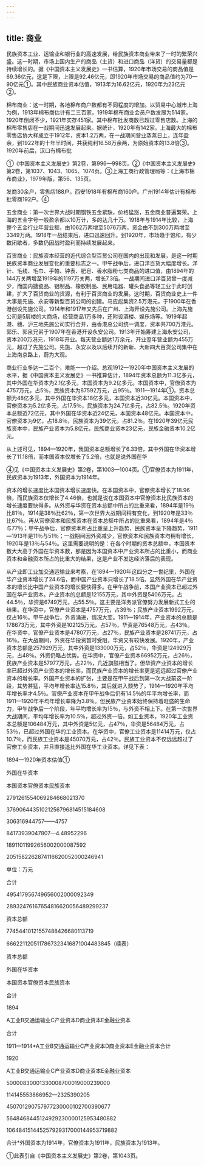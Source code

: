 ```yaml
---
---
---
```

title: 商业
---



民族资本工业、运输业和银行业的高速发展，给民族资本商业带来了一时的繁荣兴盛。这一时期，市场上国内生产的商品（土货）和进口商品（洋货）的交易量都是持续增长的。据《中国资本主义发展史》一书估算，1920年市场交易的商品值是69.36亿元，这是下限，上限是92.46亿元，即1920年市场交易的商品值约为70—90亿元①。其中民族商业资本估值，1913年为16.62亿元，1920年为23亿元②。

棉布商业：这一时期，各地棉布商户数都有不同程度的增加。以贸易中心城市上海为例，1913年棉布商估计有二三百家，1919年棉布商业会员户数发展为514家，1920年倒闭不少，1921年实存451家。其中棉布批发商数已超过零售店数。上海的棉布零售店在一战期间迅速发展起来。据统计，1920年有142家。上海最大的棉布零售店协大祥成立于1912年，资本1.2万两，在一战期间营业蒸蒸日上，连年盈余，到1922年的十年半时间，共获纯利16.58万余两，为原始资本的13.8倍③。1920年前后，汉口有棉布批

①《中国资本主义发展史》第2卷，第996—998页。②《中国资本主义发展史》第2卷，第1037、1043、1065、1074页。③上海工商行政管理局等：《上海市棉布商业》，1979年版，第56、135页。

发商30余户，零售店188户。西安1918年有棉布商160户。广州1914年估计有棉布批零商192户。④

五金商业：第一次世界大战时期钢铁五金紧缺，价格猛涨，五金商业普遍繁荣。上海的五金字号一般盈余都以10万计，多的达几十万。1918年与1914年比较，上海整个五金行业年营业额，由1062万两增至5076万两，资金由不到300万两增至3349万两。1918年一战结束后，进口迅速回升。到1920年，市场趋于饱和，有少数闭歇者，多数仍因战时盈利而持续发展起来。

百货商业：民族资本经营的近代综合型百货公司在国内的出现和发展，是这一时期民族资本商业发展变化的重要标志之一。甲午战争后，进口洋百货大幅度增长。洋针、毛线、毛巾、手帕、钟表、肥皂、香水脂粉七类商品的进口值，由1894年的144万关两增至1919年的1197万关两，增长7.3倍。一战期间进口洋百货曾一度减少，而国内搪瓷品、铝制品、橡胶制品、民用电器、罐头食品等轻工业于此时创建，扩大了百货商业的货源，有利于百货商业的发展。这时期，百货商业史上一件大事是先施、永安等新型百货公司的创建。马应彪集资2.5万港元，于1900年在香港创设先施公司。1914年和1917年又先后在广州、上海开设先施公司。上海先施公司是5层楼的大商场，经营商品1万多种，还附设酒楼、娱乐场等。1919年起港、穗、沪三地先施公司实行合并，由香港总公司统一调度，资本共700万港元。郭乐、郭泉兄弟于1907年在香港开设永安公司。1913年开始筹建上海永安公司，资本200万港元，1918年开业。每天营业额达1万余元，开业翌年营业额为455万元，超过了先施公司。先施、永安以及以后续开的新新、大新四大百货公司集中在上海南京路上，蔚为大观。

商业行业多达一二百个，难能一一介绍。总观1912—1920年中国资本主义发展的水平，据《中国资本主义发展史》一书推算估计，1894年资本总额为11.3亿多元，其中外国在华资本为2.1亿多元，本国资本为9.2亿多元。本国资本中，官僚资本为4757万元，占5％，民族资本为87592万元，占95％。1911—1914年①，资本总额为48亿多元，其中外国在华资本18亿多元，本国资本近30亿元。本国资本中，官僚资本为5.2亿多元，占17.5％，民族资本为24.7亿多元，占82.5％。1920年资本总额近72亿元，其中外国在华资本近24亿元，本国资本48亿元。本国资本中，官僚资本为9亿，占18.8％，民族资本为39亿元，占81.2％。在1920年39亿元民族资本中，民族产业资本为5.8亿元，民族商业资本23亿元，民族金融资本10.2亿元。

从上述可见，1894—1920年，我国资本总额增长了6.33倍，其中外国在华资本增长了11.18倍，而本国资本仅增长了5.2倍，也就是说外国在华

④见《中国资本主义发展史》第2卷，第1003—1004页。①官僚资本为1911年，民族资本为1913年，外国资本为1914年。

资本的增长速度比本国资本增长速度快。在本国资本中，官僚资本增长了18.96倍，而民族资本仅增长了4.46倍，也就是说在本国资本中官僚资本比民族资本的增长速度要快得多。从外资与华资在资本总额中所占的比重来看，1894年是19％比81％，1914是38％比62％，第一次世界大战期间稍有变化，到1920年是33％比67％。再从官僚资本和民族资本在资本总额中所占的比重来看，1894年是4％与77％；甲午战争后，官僚资本所占比重呈上升趋势，民族资本呈下降趋势，1911—1913年是11％与51％；一战期间因外资减少，官僚资本和民族资本均稍有增长，1920年是13％与54％。这里需要说明的是：在各个时期的资本总额中，本国资本数大大高于外国在华资本数，那是因为本国资本中产业资本所占的比重小，而商业资本和金融资本所占的比重大的结果，这是产业不发达经济落后的表现。

从产业即工业加交通运输业来考察，在1894—1920年这四分之一世纪里，外国在华产业资本增长了24.6倍，而中国产业资本只增长了18.5倍。显然外国在华产业资本的增长比中国产业资本的增长要快得多。在甲午战争前，本国产业资本已超过外国在华产业资本。产业资本的总额是12155万元，其中外资是5406万元，占44.5％，华资是6749万元，占55.5％。这主要是洋务派官僚努力发展新式工业的结果。在华资中，官僚产业资本是4757万元，占39％；民族产业资本1992万元，仅占16％。甲午战争后，外资涌进，情况大变。1911—1914年，产业资本的总额是178673万元，其中外资是102125万元，占57％，华资是76548万元，占43％。在华资中，官僚产业资本是47807万元，占27％，民族产业资本是28741万元，占16％。在大战期间，外资在华投资暂时受阻，华资又有较快发展。1920年，产业资本总额是257929万元，其中外资是133000万元，占52％，华资是124929万元，占48％。外资仍略占优势。在华资中，官僚产业资本66952万元，占26％，民族产业资本是57977万元，占22％，几近旗鼓相当了。但华资产业资本的增长率已超过外资产业资本的增长率，而民族产业资本的增长率更是远远超过官僚产业资本的增长率。外国产业资本的扩张，主要是在甲午战后到第一次大战前这一阶段，其势甚猛，平均年增长率达15.8％，其后就进入颓势了，1914—1920年平均年增长率才4.5％。官僚产业资本在甲午战争后仍有14.5％的年平均增长率，而1911—1920年平均年增长率降为3.8％。但民族产业资本始终保持着旺盛的生命力，甲午战争后一个阶段，年平均增长率为15％，与外资不相上下。在第一次世界大战期间，平均年增长率为10.5％，超过外资一倍。如工业资本，1920年工业资本总额是106484万元，其中外资是5亿元，占47％，华资是56484万元，占53％，已超过外国在华的工业资本。在华资中，官僚工业资本是11414万元，仅占10.7％，而民族工业资本是45070万元，占42％。民族工业资本不仅远远超过了官僚工业资本，并且直接追比外国在华工业资本。详见下表：

1894—1920年资本估值①

外国在华资本

本国资本官僚资本民族资本

2791261554069284668021370

37690644351021256796814515184608

306316944757——4757

84173939047807—4.48952296

18911011992656002000087592

2051582262874116620052000246941

单位：万元

合计

495417956749656002000092349

28932476167654816620056489299237

资本总额

77454410121557488426680113719

6662211205117867323416871004483845（续表）

资本总额

外国在华资本

本国资本官僚资本民族资本

合计

1894

A工业B交通运输业C产业资本D商业资本E金融业资本

合计

1911—1914*A工业B交通运输业C产业资本D商业资本E金融业资本合计

1920

A工业B交通运输业C产业资本D商业资本E金融业资本

50000830001330008700019000239000

114145553866952—2325390205

450701290757977230000102700390677

5648468445124929230000125953480882

106484151445257929317000144953719882

合计*外国资本为1914年，官僚资本为1911年，民族资本为1913年。

①此表引自《中国资本主义发展史》第2卷，第1043页。